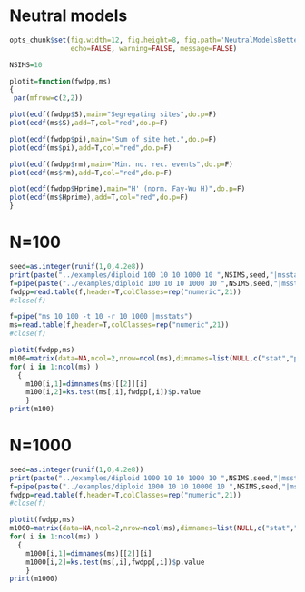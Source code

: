 Neutral models
========================================================
```r
opts_chunk$set(fig.width=12, fig.height=8, fig.path='NeutralModelsBetter/',
               echo=FALSE, warning=FALSE, message=FALSE)
```

```r
NSIMS=10
```

```r
plotit=function(fwdpp,ms)
{
 par(mfrow=c(2,2))

plot(ecdf(fwdpp$S),main="Segregating sites",do.p=F)
plot(ecdf(ms$S),add=T,col="red",do.p=F)

plot(ecdf(fwdpp$pi),main="Sum of site het.",do.p=F)
plot(ecdf(ms$pi),add=T,col="red",do.p=F)

plot(ecdf(fwdpp$rm),main="Min. no. rec. events",do.p=F)
plot(ecdf(ms$rm),add=T,col="red",do.p=F)

plot(ecdf(fwdpp$Hprime),main="H' (norm. Fay-Wu H)",do.p=F)
plot(ecdf(ms$Hprime),add=T,col="red",do.p=F) 
}
```


N=100
====
```r
seed=as.integer(runif(1,0,4.2e8))
print(paste("../examples/diploid 100 10 10 1000 10 ",NSIMS,seed,"|msstats"))
f=pipe(paste("../examples/diploid 100 10 10 1000 10 ",NSIMS,seed,"|msstats"))
fwdpp=read.table(f,header=T,colClasses=rep("numeric",21))
#close(f)

f=pipe("ms 10 100 -t 10 -r 10 1000 |msstats")
ms=read.table(f,header=T,colClasses=rep("numeric",21))
#close(f)

plotit(fwdpp,ms)
m100=matrix(data=NA,ncol=2,nrow=ncol(ms),dimnames=list(NULL,c("stat","pv")))
for( i in 1:ncol(ms) )
  {
    m100[i,1]=dimnames(ms)[[2]][i]
    m100[i,2]=ks.test(ms[,i],fwdpp[,i])$p.value
    }
print(m100)
```

N=1000
====
```r
seed=as.integer(runif(1,0,4.2e8))
print(paste("../examples/diploid 1000 10 10 1000 10 ",NSIMS,seed,"|msstats"))
f=pipe(paste("../examples/diploid 1000 10 10 10000 10 ",NSIMS,seed,"|msstats"))
fwdpp=read.table(f,header=T,colClasses=rep("numeric",21))
#close(f)

plotit(fwdpp,ms)
m1000=matrix(data=NA,ncol=2,nrow=ncol(ms),dimnames=list(NULL,c("stat","pv")))
for( i in 1:ncol(ms) )
  {
    m1000[i,1]=dimnames(ms)[[2]][i]
    m1000[i,2]=ks.test(ms[,i],fwdpp[,i])$p.value
    }
print(m1000)
```